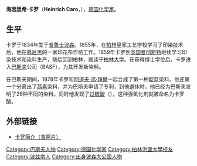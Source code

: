 '''海因里希·卡罗'''（'''Heinrich Caro'''，{{bd|1834年|2月13日|1910年|10月11日|catIdx=C}}），[[德国|德国]][[化学家|化学家]]。

==生平==
卡罗于1834年生于[[普魯士|普魯士]][[波森|波森]]。1855年，在[[柏林|柏林]]皇家工艺学校学习了印染技术后，他在[[慕尼黑|慕尼黑]]的一家印花布作坊工作。1859年卡罗到[[英国|英国]][[曼彻斯特|曼彻斯特]]继续学习印染技术和染料生产，随后回到柏林，就读于[[柏林大学|柏林大学]]。在获得博士学位后，卡罗进入[[巴斯夫|巴斯夫]]公司（BASF），为其开发新染料。

在巴斯夫期间，1878年卡罗和[[阿道夫·馮·拜爾|阿道夫·馮·拜爾]]一起合成了第一种[[靛蓝|靛蓝]]染料。他还第一个分离出了[[茜素|茜素]]染料，并为巴斯夫申请了专利，到他退休时，他已经为巴斯夫发明了26种不同的染料。同时他发现了[[过硫酸|过硫酸]]（{{氢}}{{Sub|2}}{{硫}}{{氧}}{{Sub|5}}），这种强氧化剂就被命名为卡罗酸。

== 外部链接 ==
* {{en icon}} [http://scienceandsociety.co.uk/results.asp?image=10300863 卡罗简介（含照片）] {{Wayback|url=http://scienceandsociety.co.uk/results.asp?image=10300863 |date=20110606050854 }}

{{Authority control}}
{{DEFAULTSORT:Caro, Heinrich}}
[[Category:巴斯夫人物|Category:巴斯夫人物]]
[[Category:德国化学家|Category:德国化学家]]
[[Category:柏林洪堡大學校友|Category:柏林洪堡大學校友]]
[[Category:波兹南人|Category:波兹南人]]
[[Category:出身波森大公国人物|Category:出身波森大公国人物]]